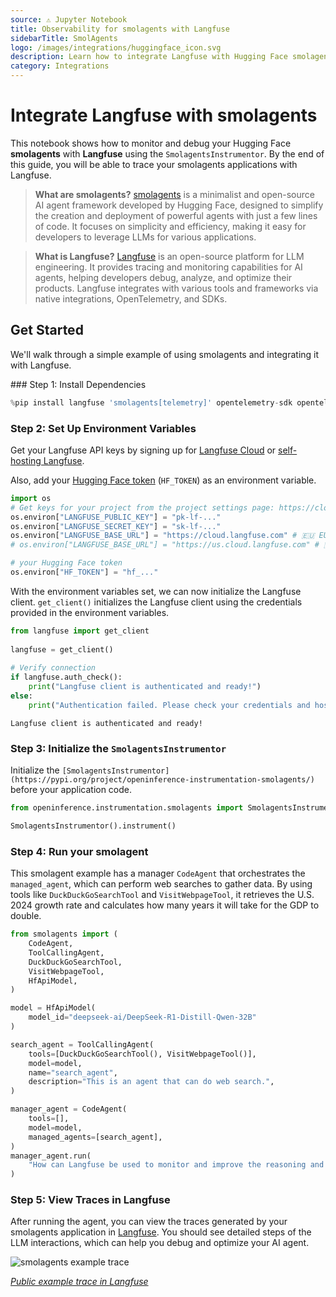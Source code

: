 ```yaml
---
source: ⚠️ Jupyter Notebook
title: Observability for smolagents with Langfuse
sidebarTitle: SmolAgents
logo: /images/integrations/huggingface_icon.svg
description: Learn how to integrate Langfuse with Hugging Face smolagents using OpenTelemetry. This lets you trace and debug your AI agents.
category: Integrations
---
```


# Integrate Langfuse with smolagents

This notebook shows how to monitor and debug your Hugging Face **smolagents** with **Langfuse** using the `SmolagentsInstrumentor`. By the end of this guide, you will be able to trace your smolagents applications with Langfuse.

> **What are smolagents?** [smolagents](https://github.com/huggingface/smolagents) is a minimalist and open-source AI agent framework developed by Hugging Face, designed to simplify the creation and deployment of powerful agents with just a few lines of code. It focuses on simplicity and efficiency, making it easy for developers to leverage LLMs for various applications.

> **What is Langfuse?** [Langfuse](https://langfuse.com) is an open-source platform for LLM engineering. It provides tracing and monitoring capabilities for AI agents, helping developers debug, analyze, and optimize their products. Langfuse integrates with various tools and frameworks via native integrations, OpenTelemetry, and SDKs.

## Get Started

We'll walk through a simple example of using smolagents and integrating it with Langfuse.

<Steps>
### Step 1: Install Dependencies


```python
%pip install langfuse 'smolagents[telemetry]' opentelemetry-sdk opentelemetry-exporter-otlp openinference-instrumentation-smolagents
```

### Step 2: Set Up Environment Variables

Get your Langfuse API keys by signing up for [Langfuse Cloud](https://cloud.langfuse.com) or [self-hosting Langfuse](https://langfuse.com/self-hosting).

Also, add your [Hugging Face token](https://huggingface.co/settings/tokens) (`HF_TOKEN`) as an environment variable.



```python
import os
# Get keys for your project from the project settings page: https://cloud.langfuse.com
os.environ["LANGFUSE_PUBLIC_KEY"] = "pk-lf-..." 
os.environ["LANGFUSE_SECRET_KEY"] = "sk-lf-..." 
os.environ["LANGFUSE_BASE_URL"] = "https://cloud.langfuse.com" # 🇪🇺 EU region
# os.environ["LANGFUSE_BASE_URL"] = "https://us.cloud.langfuse.com" # 🇺🇸 US region

# your Hugging Face token
os.environ["HF_TOKEN"] = "hf_..."
```

With the environment variables set, we can now initialize the Langfuse client. `get_client()` initializes the Langfuse client using the credentials provided in the environment variables.


```python
from langfuse import get_client
 
langfuse = get_client()
 
# Verify connection
if langfuse.auth_check():
    print("Langfuse client is authenticated and ready!")
else:
    print("Authentication failed. Please check your credentials and host.")
```

    Langfuse client is authenticated and ready!


### Step 3: Initialize the `SmolagentsInstrumentor`

Initialize the `[SmolagentsInstrumentor](https://pypi.org/project/openinference-instrumentation-smolagents/)` before your application code.


```python
from openinference.instrumentation.smolagents import SmolagentsInstrumentor

SmolagentsInstrumentor().instrument()
```

### Step 4: Run your smolagent

This smolagent example has a manager `CodeAgent` that orchestrates the `managed_agent`, which can perform web searches to gather data. By using tools like `DuckDuckGoSearchTool` and `VisitWebpageTool`, it retrieves the U.S. 2024 growth rate and calculates how many years it will take for the GDP to double.



```python
from smolagents import (
    CodeAgent,
    ToolCallingAgent,
    DuckDuckGoSearchTool,
    VisitWebpageTool,
    HfApiModel,
)

model = HfApiModel(
    model_id="deepseek-ai/DeepSeek-R1-Distill-Qwen-32B"
)

search_agent = ToolCallingAgent(
    tools=[DuckDuckGoSearchTool(), VisitWebpageTool()],
    model=model,
    name="search_agent",
    description="This is an agent that can do web search.",
)

manager_agent = CodeAgent(
    tools=[],
    model=model,
    managed_agents=[search_agent],
)
manager_agent.run(
    "How can Langfuse be used to monitor and improve the reasoning and decision-making of smolagents when they execute multi-step tasks, like dynamically adjusting a recipe based on user feedback or available ingredients?"
)
```

### Step 5: View Traces in Langfuse

After running the agent, you can view the traces generated by your smolagents application in [Langfuse](https://cloud.langfuse.com). You should see detailed steps of the LLM interactions, which can help you debug and optimize your AI agent.

![smolagents example trace](https://langfuse.com/images/cookbook/integration-smolagents/smolagent_example_trace.png)

_[Public example trace in Langfuse](https://cloud.langfuse.com/project/cloramnkj0002jz088vzn1ja4/traces/ce5160f9bfd5a6cd63b07d2bfcec6f54?timestamp=2025-02-11T09%3A25%3A45.163Z&display=details)_
</Steps>


<LearnMore />
